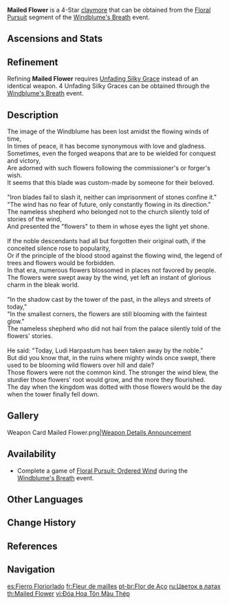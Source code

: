 {{Weapon Infobox
|id               = 
|image            = <gallery>
Weapon Mailed Flower.png|Base
Weapon Mailed Flower 2nd.png|2nd Ascension
</gallery>
|type             = Claymore
|quality          = 4
|base_atk         = 44
|2nd_stat_type    = Elemental Mastery
|2nd_stat         = 24
|series           = 
|releaseDate      = 
|obtain           = Events
|event_name       = [[Windblume's Breath]]
|passive          = Whispers of Wind and Flower
|effect           = Within 8s after the character's Elemental Skill hits an opponent or the character triggers an Elemental Reaction, their ATK and Elemental Mastery will be increased by (var1)% and (var2) respectively.
|eff_rank1_var1   = 12
|eff_rank2_var1   = 15
|eff_rank3_var1   = 18
|eff_rank4_var1   = 21
|eff_rank5_var1   = 24
|eff_rank1_var2   = 48
|eff_rank2_var2   = 60
|eff_rank3_var2   = 72
|eff_rank4_var2   = 84
|eff_rank5_var2   = 96
}}
{{Description|A graceful and elegant greatsword that is decorated with flowers and ribbons.}}
'''Mailed Flower''' is a 4-Star [[claymore]] that can be obtained from the [[Windblume's Breath/Floral Pursuit|Floral Pursuit]] segment of the [[Windblume's Breath]] event.

==Ascensions and Stats==
{{Weapon Ascensions and Stats
|ascendMat1 = Fetters of the Dandelion Gladiator
|ascendMat2 = Chains of the Dandelion Gladiator
|ascendMat3 = Shackles of the Dandelion Gladiator
|ascendMat4 = Dream of the Dandelion Gladiator
|bossMat1   = Desiccated Shell
|bossMat2   = Sturdy Shell
|bossMat3   = Marked Shell
|commonMat1 = Spectral Husk
|commonMat2 = Spectral Heart
|commonMat3 = Spectral Nucleus
}}

==Refinement==
Refining '''Mailed Flower''' requires [[Unfading Silky Grace]] instead of an identical weapon. 4 Unfading Silky Graces can be obtained through the [[Windblume's Breath]] event.

==Description==
The image of the Windblume has been lost amidst the flowing winds of time,<br> 
In times of peace, it has become synonymous with love and gladness. <br>
Sometimes, even the forged weapons that are to be wielded for conquest and victory, <br>
Are adorned with such flowers following the commissioner's or forger's wish. <br>
It seems that this blade was custom-made by someone for their beloved. 
<br><br>
"Iron blades fail to slash it, neither can imprisonment of stones confine it."<br>
"The wind has no fear of future, only constantly flowing in its direction."<br>
The nameless shepherd who belonged not to the church silently told of stories of the wind, <br>
And presented the "flowers" to them in whose eyes the light yet shone. 
<br><br>
If the noble descendants had all but forgotten their original oath, if the conceited silence rose to popularity, <br>
Or if the principle of the blood stood against the flowing wind, the legend of trees and flowers would be forbidden. <br>
In that era, numerous flowers blossomed in places not favored by people. <br>
The flowers were swept away by the wind, yet left an instant of glorious charm in the bleak world. 
<br><br>
"In the shadow cast by the tower of the past, in the alleys and streets of today,"<br>
"In the smallest corners, the flowers are still blooming with the faintest glow." <br>
The nameless shepherd who did not hail from the palace silently told of the flowers' stories. 
<br><br>
He said: "Today, Ludi Harpastum has been taken away by the noble." <br>
But did you know that, in the ruins where mighty winds once swept, there used to be blooming wild flowers over hill and dale?<br>
Those flowers were not the common kind. The stronger the wind blew, the sturdier those flowers' root would grow, and the more they flourished. <br>
The day when the kingdom was dotted with those flowers would be the day when the tower finally fell down. 
<!--
==Lore==
-->
==Gallery==
<gallery>
<!--Weapon Mailed Flower 3D.png|Full Weapon-->
<!--Weapon Mailed Flower 2nd 3D.png|2nd Ascension Phase Full Weapon-->
Weapon Card Mailed Flower.png|[https://twitter.com/GenshinImpact/status/1629692740962246659 Weapon Details Announcement]
<!--Weapon Mailed Flower Wish.png|Multi-Wish Artwork-->
</gallery>

==Availability==
* Complete a game of [[Windblume's Breath/Floral Pursuit#I:_Ordered_Wind|Floral Pursuit: Ordered Wind]] during the [[Windblume's Breath]] event.
<!--
===Event Wishes===
{{Featured}}

==Trivia==
-->
==Other Languages==
{{Flex|
{{Other Languages|noref=1
|en      = Mailed Flower
|zhs     = 饰铁之花
|zhs_rm  = Shìtiě zhī Huā
|zht     = 飾鐵之花
|zht_rm  = Shìtiě zhī Huā
|zh_tl   = Flower Decorated Iron
|ja      = 鉄彩の花
|ja_rm   = Tessai no Hana<ref>YouTube: [https://www.youtube.com/watch?v=20UuA9RSHP4 {{ja|Ver.3.5「風花の吐息」予告番組}}]</ref>
|ja_tl   = Flower of Iron Rustling
|ko      = 꽃 장식 대검
|ko_tl   = Flower Decoration Greatsword
|es      = Fierro Floriorlado
|es_tl   = Flower Decorated Iron
|es_note = {{lang|mini=1|es=''Floriorlado''}} is a portmanteau of {{lang|mini=1|es=''flor''|es_tl=flower}} and {{lang|mini=1|es=''orlado''|es_tl=decorated with trimmings.}}
|fr      = Fleur de mailles
|fr_tl   = Mailed Flower
|ru      = Цветок в латах
|ru_tl   = Flower in Armor
|th      = Mailed Flower
|vi      = Đóa Hoa Tôn Màu Thép
|vi_tl   = 
|de      = Eiserne Blume
|de_tl   = Iron Flower
|id      = Mailed Flower
|pt      = Flor de Aço
|pt_tl   = 
|tr      = Zırhlı Çiçek
|tr_tl   = Armored Flower
|it      = Fiore corazzato
|it_tl   = Armored Flower
}}
|
{{Other Languages|noref=1
|en      = Whispers of Wind and Flower
|zhs     = 风与花的密语
|zhs_rm  = Fēng yǔ Huā de Mìyǔ
|zht     = 風與花的密語
|zht_rm  = Fēng yǔ Huā de Mìyǔ
|zh_tl   = Secret Code of Wind and Flower
|ja      = 風と花の合言葉
|ja_rm   = Kaze to Hana no Aikotoba
|ja_tl   = Password of Wind and Flower
|ko      = 바람과 꽃의 속삭임
|ko_rm   = Baramgwa Kkot-ui Soksagim
|ko_tl   = Whisper of the Winds and Flowers
|es      = Código vientoflorido
|es_tl   = Flowery Wind Code
|fr      = Murmure des vents et des fleurs
|fr_tl   = Whisper of the Winds and Flowers
|ru      = Тайный язык ветра и цветов
|ru_tl   = Secret Language of Wind and Flowers
|th      = Whispers of Wind and Flower
|vi      = Lời Thì Thầm Hoa Gió
|vi_tl   = 
|de      = Flüstern von Wind und Blumen
|de_tl   = Whispers of Wind and Flowers
|id      = Whispers of Wind and Flower
|pt      = Código do Vento e das Flores
|pt_tl   = 
|tr      = Rüzgar ile Çiçeğin Fısıltıları
|tr_tl   = 
|it      = Sussurri di vento e fiori
|it_tl   = Whispers of Wind and Flowers
}}
}}
{{Reflist|ol=1}}

==Change History==
{{Change History|3.5}}

==References==
{{Reflist}}

==Navigation==
{{Weapon Navbox|Claymores}}

[[es:Fierro Floriorlado]]
[[fr:Fleur de mailles]]
[[pt-br:Flor de Aço]]
[[ru:Цветок в латах]]
[[th:Mailed Flower]]
[[vi:Đóa Hoa Tôn Màu Thép]]